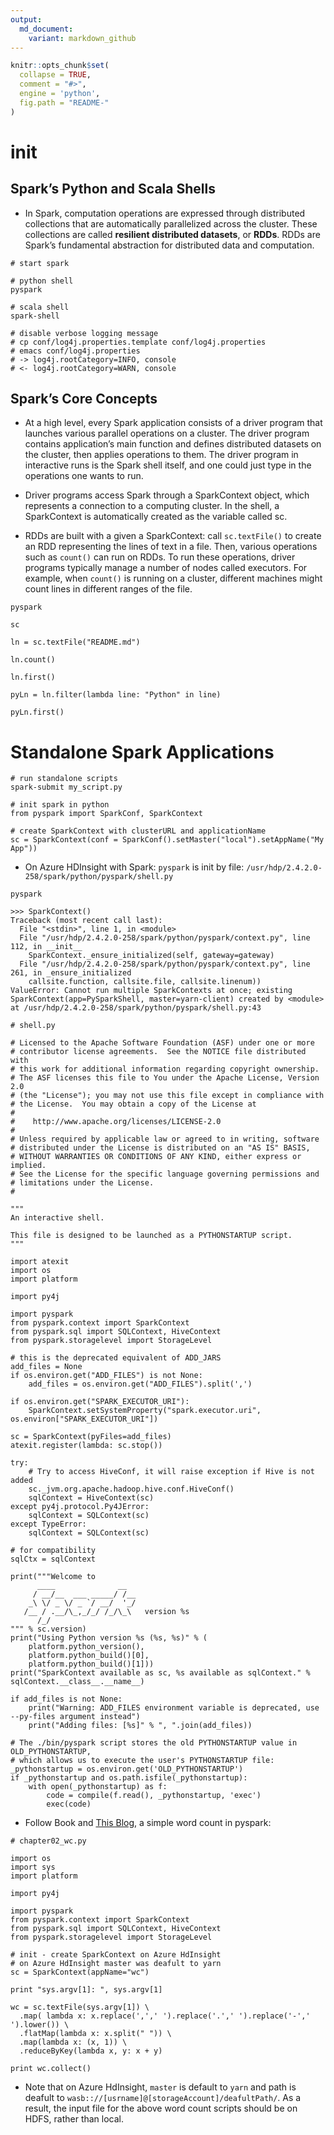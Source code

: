 ```yaml
---
output:
  md_document:
    variant: markdown_github
---
```


<!-- README.md is generated from README.Rmd. -->

```r
knitr::opts_chunk$set(
  collapse = TRUE,
  comment = "#>",
  engine = 'python',
  fig.path = "README-"
)
```

# init

## Spark's Python and Scala Shells

+ In Spark, computation operations are expressed through distributed collections that are automatically parallelized across the cluster. These collections are called __resilient distributed datasets__, or __RDDs__. RDDs are Spark's fundamental abstraction for distributed data and computation.

```
# start spark

# python shell
pyspark

# scala shell
spark-shell

# disable verbose logging message
# cp conf/log4j.properties.template conf/log4j.properties
# emacs conf/log4j.properties
# -> log4j.rootCategory=INFO, console
# <- log4j.rootCategory=WARN, console

```

## Spark's Core Concepts

+ At a high level, every Spark application consists of a driver program that launches various parallel operations on a cluster. The driver program contains application's main function and defines distributed datasets on the cluster, then applies operations to them. The driver program in interactive runs is the Spark shell itself, and one could just type in the operations one wants to run.

+ Driver programs access Spark through a SparkContext object, which represents a connection to a computing cluster. In the shell, a SparkContext is automatically created as the variable called sc.

+ RDDs are built with a given a SparkContext: call `sc.textFile()` to create an RDD representing the lines of text in a file. Then, various operations such as `count()` can run on RDDs. To run these operations, driver programs typically manage a number of nodes called executors. For example, when `count()` is running on a cluster, different machines might count lines in different ranges of the file.

```
pyspark

sc

ln = sc.textFile("README.md")

ln.count()

ln.first()

pyLn = ln.filter(lambda line: "Python" in line)

pyLn.first()

```

# Standalone Spark Applications

```
# run standalone scripts
spark-submit my_script.py

# init spark in python
from pyspark import SparkConf, SparkContext

# create SparkContext with clusterURL and applicationName
sc = SparkContext(conf = SparkConf().setMaster("local").setAppName("My App"))

```

+ On Azure HDInsight with Spark: `pyspark` is init by file: `/usr/hdp/2.4.2.0-258/spark/python/pyspark/shell.py`
    
```
pyspark

>>> SparkContext()
Traceback (most recent call last):
  File "<stdin>", line 1, in <module>
  File "/usr/hdp/2.4.2.0-258/spark/python/pyspark/context.py", line 112, in __init__
    SparkContext._ensure_initialized(self, gateway=gateway)
  File "/usr/hdp/2.4.2.0-258/spark/python/pyspark/context.py", line 261, in _ensure_initialized
    callsite.function, callsite.file, callsite.linenum))
ValueError: Cannot run multiple SparkContexts at once; existing SparkContext(app=PySparkShell, master=yarn-client) created by <module> at /usr/hdp/2.4.2.0-258/spark/python/pyspark/shell.py:43

```

```
# shell.py

# Licensed to the Apache Software Foundation (ASF) under one or more
# contributor license agreements.  See the NOTICE file distributed with
# this work for additional information regarding copyright ownership.
# The ASF licenses this file to You under the Apache License, Version 2.0
# (the "License"); you may not use this file except in compliance with
# the License.  You may obtain a copy of the License at
#
#    http://www.apache.org/licenses/LICENSE-2.0
#
# Unless required by applicable law or agreed to in writing, software
# distributed under the License is distributed on an "AS IS" BASIS,
# WITHOUT WARRANTIES OR CONDITIONS OF ANY KIND, either express or implied.
# See the License for the specific language governing permissions and
# limitations under the License.
#

"""
An interactive shell.

This file is designed to be launched as a PYTHONSTARTUP script.
"""

import atexit
import os
import platform

import py4j

import pyspark
from pyspark.context import SparkContext
from pyspark.sql import SQLContext, HiveContext
from pyspark.storagelevel import StorageLevel

# this is the deprecated equivalent of ADD_JARS
add_files = None
if os.environ.get("ADD_FILES") is not None:
    add_files = os.environ.get("ADD_FILES").split(',')

if os.environ.get("SPARK_EXECUTOR_URI"):
    SparkContext.setSystemProperty("spark.executor.uri", os.environ["SPARK_EXECUTOR_URI"])

sc = SparkContext(pyFiles=add_files)
atexit.register(lambda: sc.stop())

try:
    # Try to access HiveConf, it will raise exception if Hive is not added
    sc._jvm.org.apache.hadoop.hive.conf.HiveConf()
    sqlContext = HiveContext(sc)
except py4j.protocol.Py4JError:
    sqlContext = SQLContext(sc)
except TypeError:
    sqlContext = SQLContext(sc)

# for compatibility
sqlCtx = sqlContext

print("""Welcome to
      ____              __
     / __/__  ___ _____/ /__
    _\ \/ _ \/ _ `/ __/  '_/
   /__ / .__/\_,_/_/ /_/\_\   version %s
      /_/
""" % sc.version)
print("Using Python version %s (%s, %s)" % (
    platform.python_version(),
    platform.python_build()[0],
    platform.python_build()[1]))
print("SparkContext available as sc, %s available as sqlContext." % sqlContext.__class__.__name__)

if add_files is not None:
    print("Warning: ADD_FILES environment variable is deprecated, use --py-files argument instead")
    print("Adding files: [%s]" % ", ".join(add_files))

# The ./bin/pyspark script stores the old PYTHONSTARTUP value in OLD_PYTHONSTARTUP,
# which allows us to execute the user's PYTHONSTARTUP file:
_pythonstartup = os.environ.get('OLD_PYTHONSTARTUP')
if _pythonstartup and os.path.isfile(_pythonstartup):
    with open(_pythonstartup) as f:
        code = compile(f.read(), _pythonstartup, 'exec')
        exec(code)

```

+ Follow Book and [This Blog](http://www.mccarroll.net/blog/pyspark2/), a simple word count in pyspark:

```
# chapter02_wc.py

import os
import sys
import platform

import py4j

import pyspark
from pyspark.context import SparkContext
from pyspark.sql import SQLContext, HiveContext
from pyspark.storagelevel import StorageLevel

# init - create SparkContext on Azure HdInsight
# on Azure HdInsight master was deafult to yarn
sc = SparkContext(appName="wc")

print "sys.argv[1]: ", sys.argv[1] 

wc = sc.textFile(sys.argv[1]) \
  .map( lambda x: x.replace(',',' ').replace('.',' ').replace('-',' ').lower()) \
  .flatMap(lambda x: x.split(" ")) \
  .map(lambda x: (x, 1)) \
  .reduceByKey(lambda x, y: x + y)

print wc.collect()

```

+ Note that on Azure HdInsight, `master` is default to `yarn` and path is deafult to `wasb:://[usrname]@[storageAccount]/deafultPath/`. As a result, the input file for the above word count scripts should be on HDFS, rather than local.
